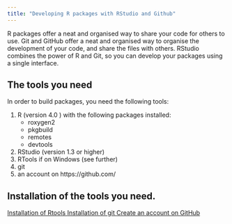 ```yaml
---
title: "Developing R packages with RStudio and Github"
---
```


<p class = "lead">
R packages offer a neat and organised way to share your code for others to use. Git and GitHub offer a neat and organised way to organise the development of your code, and share the files with others. RStudio combines the power of R and Git, so you can develop your packages using a single interface.
</p>

## The tools you need

In order to build packages, you need the following tools:

  1. R (version 4.0 ) with the following packages installed:
      - roxygen2
      - pkgbuild
      - remotes
      - devtools
  2. RStudio (version 1.3 or higher)
  3. RTools if on Windows (see further)
  4. git 
  5. an account on https://github.com/
  

<div class="jumbotron">
  <h2>Installation of the tools you need.</h2>
  
  <p><a href="installrtools.html" class="btn btn-primary btn-lg" role="button">Installation of Rtools </a>
    <a href="installgit.html" class="btn btn-primary btn-lg" role="button">Installation of git </a>
    <a href="githubaccount.html" class="btn btn-primary btn-lg" role="button">Create an account on GitHub</a>
</div>

